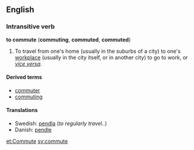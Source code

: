 ==English==
===Intransitive verb===
'''to commute''' ('''commuting''', '''commuted''', '''commuted''')

#To travel from one's home (usually in the suburbs of a city) to one's [[workplace]] (usually in the city itself, or in another city) to go to work, or ''[[vice versa]]''.

====Derived terms====
*[[commuter]]
*[[commuting]]<!--participial noun-->


====Translations====
*Swedish: [[pendla]] (''to regularly travel..'')
*Danish: [[pendle]]

[[et:Commute]]
[[sv:commute]]